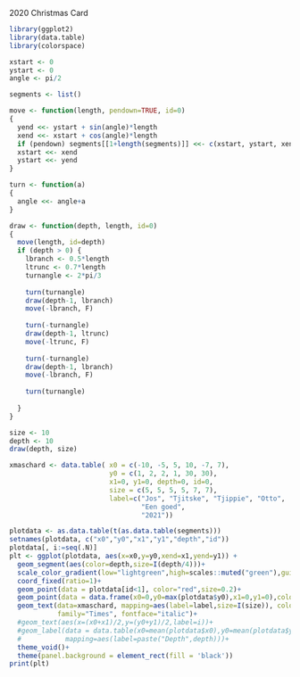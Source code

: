 2020 Christmas Card

```r
library(ggplot2)
library(data.table)
library(colorspace)

xstart <- 0
ystart <- 0
angle <- pi/2

segments <- list()

move <- function(length, pendown=TRUE, id=0)
{
  yend <<- ystart + sin(angle)*length
  xend <<- xstart + cos(angle)*length
  if (pendown) segments[[1+length(segments)]] <<- c(xstart, ystart, xend, yend, length, id)
  xstart <<- xend
  ystart <<- yend
}

turn <- function(a)
{
  angle <<- angle+a
}
```

```r
draw <- function(depth, length, id=0)
{
  move(length, id=depth)
  if (depth > 0) {
    lbranch <- 0.5*length
    ltrunc <- 0.7*length
    turnangle <- 2*pi/3
    
    turn(turnangle)
    draw(depth-1, lbranch)
    move(-lbranch, F)
    
    turn(-turnangle)
    draw(depth-1, ltrunc)
    move(-ltrunc, F)
    
    turn(-turnangle)
    draw(depth-1, lbranch)
    move(-lbranch, F)
    
    turn(turnangle)
    
  }
}

size <- 10
depth <- 10
draw(depth, size)
```

```r
xmaschard <- data.table( x0 = c(-10, -5, 5, 10, -7, 7),
                         y0 = c(1, 2, 2, 1, 30, 30),
                         x1=0, y1=0, depth=0, id=0,
                         size = c(5, 5, 5, 5, 7, 7),
                         label=c("Jos", "Tjitske", "Tjippie", "Otto",
                                 "Een goed",
                                 "2021"))

plotdata <- as.data.table(t(as.data.table(segments)))
setnames(plotdata, c("x0","y0","x1","y1","depth","id"))
plotdata[, i:=seq(.N)]
plt <- ggplot(plotdata, aes(x=x0,y=y0,xend=x1,yend=y1)) +
  geom_segment(aes(color=depth,size=I(depth/4)))+
  scale_color_gradient(low="lightgreen",high=scales::muted("green"),guide=F)+
  coord_fixed(ratio=1)+
  geom_point(data = plotdata[id<1], color="red",size=0.2)+
  geom_point(data = data.frame(x0=0,y0=max(plotdata$y0),x1=0,y1=0),color="gold",size=3)+
  geom_text(data=xmaschard, mapping=aes(label=label,size=I(size)), color="gold",
            family="Times", fontface="italic")+
  #geom_text(aes(x=(x0+x1)/2,y=(y0+y1)/2,label=i))+
  #geom_label(data = data.table(x0=mean(plotdata$x0),y0=mean(plotdata$y0),x1=0,y1=0), 
  #           mapping=aes(label=paste("Depth",depth)))+
  theme_void()+
  theme(panel.background = element_rect(fill = 'black'))
print(plt)
```

